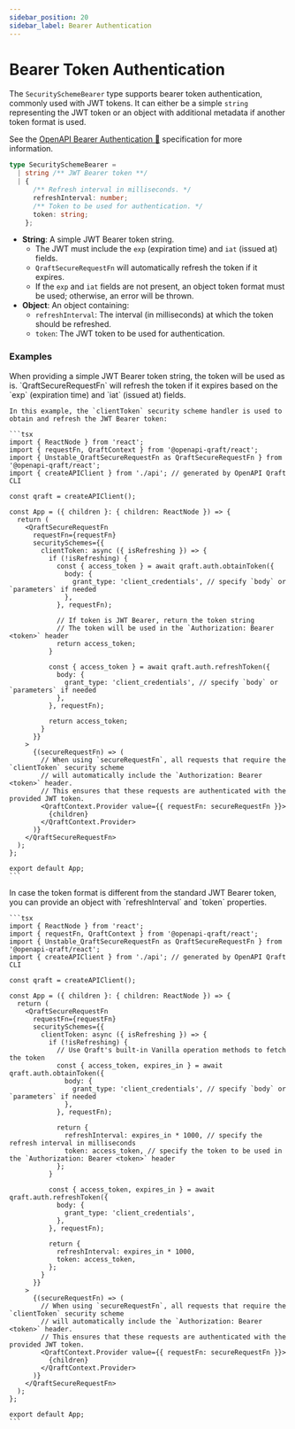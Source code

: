 ```yaml
---
sidebar_position: 20
sidebar_label: Bearer Authentication
---
```



# Bearer Token Authentication

The `SecuritySchemeBearer` type supports bearer token authentication, commonly used with JWT tokens. It can either be
a simple `string` representing the JWT token or an object with additional metadata if another token format is used.

See the [OpenAPI Bearer Authentication 🔗](https://swagger.io/docs/specification/authentication/bearer-authentication/) specification for more information.

```ts
type SecuritySchemeBearer =
  | string /** JWT Bearer token **/
  | {
      /** Refresh interval in milliseconds. */
      refreshInterval: number;
      /** Token to be used for authentication. */
      token: string;
    };
```

- **String**: A simple JWT Bearer token string.
  - The JWT must include the `exp` (expiration time) and `iat` (issued at) fields.
  - `QraftSecureRequestFn` will automatically refresh the token if it expires.
  - If the `exp` and `iat` fields are not present, an object token format must be used; otherwise, an error will be thrown.
- **Object**: An object containing:
  - `refreshInterval`: The interval (in milliseconds) at which the token should be refreshed.
  - `token`: The JWT token to be used for authentication.

### Examples

<Tabs>
  <TabItem value="jwt-bearer" label="JWT Bearer" default>
    When providing a simple JWT Bearer token string, the token will be used as is. `QraftSecureRequestFn` will refresh
    the token if it expires based on the `exp` (expiration time) and `iat` (issued at) fields.

    In this example, the `clientToken` security scheme handler is used to obtain and refresh the JWT Bearer token:

    ```tsx
    import { ReactNode } from 'react';
    import { requestFn, QraftContext } from '@openapi-qraft/react';
    import { Unstable_QraftSecureRequestFn as QraftSecureRequestFn } from '@openapi-qraft/react';
    import { createAPIClient } from './api'; // generated by OpenAPI Qraft CLI

    const qraft = createAPIClient();

    const App = ({ children }: { children: ReactNode }) => {
      return (
        <QraftSecureRequestFn
          requestFn={requestFn}
          securitySchemes={{
            clientToken: async ({ isRefreshing }) => {
              if (!isRefreshing) {
                const { access_token } = await qraft.auth.obtainToken({
                  body: {
                    grant_type: 'client_credentials', // specify `body` or `parameters` if needed
                  },
                }, requestFn);

                // If token is JWT Bearer, return the token string
                // The token will be used in the `Authorization: Bearer <token>` header
                return access_token;
              }

              const { access_token } = await qraft.auth.refreshToken({
                body: {
                  grant_type: 'client_credentials', // specify `body` or `parameters` if needed
                },
              }, requestFn);

              return access_token;
            }
          }}
        >
          {(secureRequestFn) => (
            // When using `secureRequestFn`, all requests that require the `clientToken` security scheme
            // will automatically include the `Authorization: Bearer <token>` header.
            // This ensures that these requests are authenticated with the provided JWT token.
            <QraftContext.Provider value={{ requestFn: secureRequestFn }}>
              {children}
            </QraftContext.Provider>
          )}
        </QraftSecureRequestFn>
      );
    };

    export default App;
    ```
  </TabItem>
  <TabItem value="custom-token" label="Custom Token">
    In case the token format is different from the standard JWT Bearer token, you can provide an object with
    `refreshInterval` and `token` properties.

    ```tsx
    import { ReactNode } from 'react';
    import { requestFn, QraftContext } from '@openapi-qraft/react';
    import { Unstable_QraftSecureRequestFn as QraftSecureRequestFn } from '@openapi-qraft/react';
    import { createAPIClient } from './api'; // generated by OpenAPI Qraft CLI

    const qraft = createAPIClient();

    const App = ({ children }: { children: ReactNode }) => {
      return (
        <QraftSecureRequestFn
          requestFn={requestFn}
          securitySchemes={{
            clientToken: async ({ isRefreshing }) => {
              if (!isRefreshing) {
                // Use Qraft's built-in Vanilla operation methods to fetch the token
                const { access_token, expires_in } = await qraft.auth.obtainToken({
                  body: {
                    grant_type: 'client_credentials', // specify `body` or `parameters` if needed
                  },
                }, requestFn);

                return {
                  refreshInterval: expires_in * 1000, // specify the refresh interval in milliseconds
                  token: access_token, // specify the token to be used in the `Authorization: Bearer <token>` header
                };
              }

              const { access_token, expires_in } = await qraft.auth.refreshToken({
                body: {
                  grant_type: 'client_credentials',
                },
              }, requestFn);

              return {
                refreshInterval: expires_in * 1000,
                token: access_token,
              };
            }
          }}
        >
          {(secureRequestFn) => (
            // When using `secureRequestFn`, all requests that require the `clientToken` security scheme
            // will automatically include the `Authorization: Bearer <token>` header.
            // This ensures that these requests are authenticated with the provided JWT token.
            <QraftContext.Provider value={{ requestFn: secureRequestFn }}>
              {children}
            </QraftContext.Provider>
          )}
        </QraftSecureRequestFn>
      );
    };

    export default App;
    ```
  </TabItem>
</Tabs>
